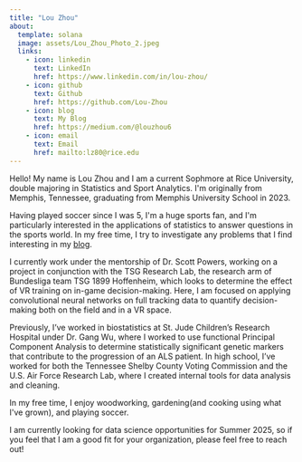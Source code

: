 ```yaml
---
title: "Lou Zhou"
about:
  template: solana
  image: assets/Lou_Zhou_Photo_2.jpeg
  links:
    - icon: linkedin
      text: LinkedIn
      href: https://www.linkedin.com/in/lou-zhou/
    - icon: github
      text: Github
      href: https://github.com/Lou-Zhou
    - icon: blog
      text: My Blog
      href: https://medium.com/@louzhou6
    - icon: email
      text: Email
      href: mailto:lz80@rice.edu
---
```


Hello! My name is Lou Zhou and I am a current Sophmore at Rice University, double majoring in Statistics and Sport Analytics. I\'m originally from Memphis, Tennessee, graduating from Memphis University School in 2023.

Having played soccer since I was 5, I\'m a huge sports fan, and I\'m particularly interested in the applications of statistics to answer questions in the sports world. In my free time, I try to investigate any problems that I find interesting in my [blog](https://medium.com/@louzhou6).

I currently work under the mentorship of Dr. Scott Powers, working on a project in conjunction with the TSG Research Lab, the research arm of Bundesliga team TSG 1899 Hoffenheim, which looks to determine the effect of VR training on in-game decision-making. Here, I am focused on applying convolutional neural networks on full tracking data to quantify decision-making both on the field and in a VR space.

Previously, I've worked in biostatistics at St. Jude Children's Research Hospital under Dr. Gang Wu, where I worked to use functional Principal Component Analysis to determine statistically significant genetic markers that contribute to the progression of an ALS patient. In high school, I've worked for both the Tennessee Shelby County Voting Commission and the U.S. Air Force Research Lab, where I created internal tools for data analysis and cleaning.

In my free time, I enjoy woodworking, gardening(and cooking using what I\'ve grown), and playing soccer.

I am currently looking for data science opportunities for Summer 2025, so if you feel that I am a good fit for your organization, please feel free to reach out!
